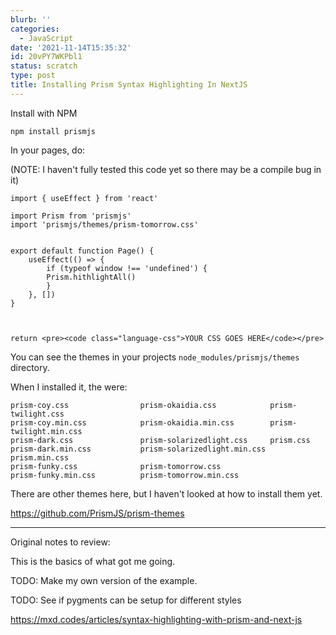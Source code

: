 ```yaml
---
blurb: ''
categories:
  - JavaScript
date: '2021-11-14T15:35:32'
id: 20vPY7WKPbl1
status: scratch
type: post
title: Installing Prism Syntax Highlighting In NextJS
---
```


Install with NPM

```
npm install prismjs
```

In your pages, do:

(NOTE: I haven't fully tested this code yet so there may be a compile bug in it)


```
import { useEffect } from 'react'

import Prism from 'prismjs'
import 'prismjs/themes/prism-tomorrow.css'


export default function Page() {
    useEffect(() => {
        if (typeof window !== 'undefined') {
        Prism.hithlightAll()
        }
    }, [])
}



return <pre><code class="language-css">YOUR CSS GOES HERE</code></pre>
```

You can see the themes in your projects `node_modules/prismjs/themes` directory. 

When I installed it, the were:

```
prism-coy.css                prism-okaidia.css            prism-twilight.css
prism-coy.min.css            prism-okaidia.min.css        prism-twilight.min.css
prism-dark.css               prism-solarizedlight.css     prism.css
prism-dark.min.css           prism-solarizedlight.min.css prism.min.css
prism-funky.css              prism-tomorrow.css
prism-funky.min.css          prism-tomorrow.min.css
```



There are other themes here, but I haven't looked at how to install them yet. 

https://github.com/PrismJS/prism-themes





--- 

Original notes to review: 

This is the basics of what got me going. 

TODO: Make my own version of the example.

TODO: See if pygments can be setup for different styles

https://mxd.codes/articles/syntax-highlighting-with-prism-and-next-js

